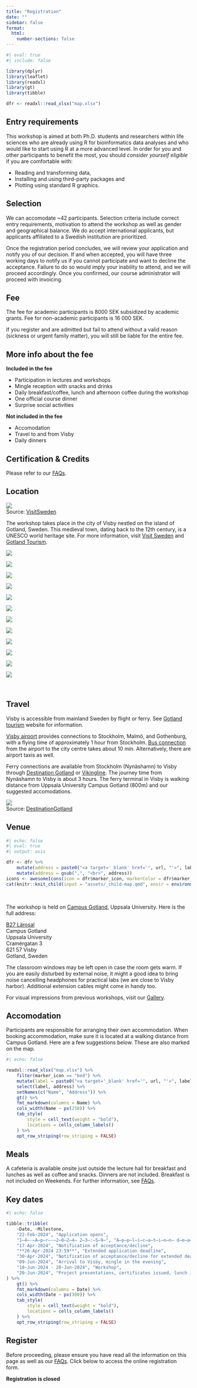```yaml
---
title: "Registration"
date: ""
sidebar: false
format:
  html:
    number-sections: false
---
```


```r
#| eval: true
#| include: false

library(dplyr)
library(leaflet)
library(readxl)
library(gt)
library(tibble)

dfr <- readxl::read_xlsx("map.xlsx")
```

## Entry requirements

This workshop is aimed at both Ph.D. students and researchers within life sciences who are already using R for bioinformatics data analyses and who would like to start using R at a more advanced level. In order for you and other participants to benefit the most, you should *consider yourself eligible* if you are comfortable with:

- Reading and transforming data, 
- Installing and using third-party packages and 
- Plotting using standard R graphics.

## Selection

We can accomodate ~42 participants. Selection criteria include correct entry requirements, motivation to attend the workshop as well as gender and geographical balance. We do accept international applicants, but applicants affiliated to a Swedish institution are prioritized.

Once the registration period concludes, we will review your application and notify you of our decision. If and when accepted, you will have three working days to notify us if you cannot participate and want to decline the acceptance. Failure to do so would imply your inability to attend, and we will proceed accordingly. Once you confirmed, our course administrator will proceed with invoicing.

## Fee

The fee for academic participants is [8000 SEK]{.badge .badge-primary} subsidized by academic grants. Fee for non-academic participants is 16 000 SEK.

::: {.callout-warning}
If you register and are admitted but fail to attend without a valid reason (sickness or urgent family matter), you will still be liable for the entire fee.
:::

::: {.callout-note}

## More info about the fee

**Included in the fee**

- Participation in lectures and workshops
- Mingle reception with snacks and drinks
- Daily breakfast/coffee, lunch and afternoon coffee during the workshop
- One official course dinner
- Surprise social activities

**Not included in the fee**

- Accomodation
- Travel to and from Visby
- Daily dinners

:::

## Certification & Credits

Please refer to our [FAQs](home_faq.html).

## Location

![](assets/images/visby.jpg)  
[Source: [VisitSweden](https://visitsweden.com/where-to-go/southern-sweden/gotland/visby/)]{.small}

The workshop takes place in the city of Visby nestled on the island of Gotland, Sweden. This medieval town, dating back to the 12th century, is a UNESCO world heritage site. For more information, visit [Visit Sweden](https://visitsweden.com/where-to-go/southern-sweden/gotland/visby/) and [Gotland Tourism](https://gotland.com/).

::: {.raukr-gallery-parent}
::: {.raukr-gallery-child}
![](assets/images/gotland/a.jpg){group="gotland"}
:::
::: {.raukr-gallery-child}
![](assets/images/gotland/b.jpg){group="gotland"}
:::
::: {.raukr-gallery-child}
![](assets/images/gotland/c.jpg){group="gotland"}
:::
::: {.raukr-gallery-child}
![](assets/images/gotland/d.jpg){group="gotland"}
:::
::: {.raukr-gallery-child}
![](assets/images/gotland/f.jpg){group="gotland"}
:::
::: {.raukr-gallery-child}
![](assets/images/gotland/g.jpg){group="gotland"}
:::
::: {.raukr-gallery-child}
![](assets/images/gotland/h.jpg){group="gotland"}
:::
::: {.raukr-gallery-child}
![](assets/images/gotland/i.jpg){group="gotland"}
:::
::: {.raukr-gallery-child}
![](assets/images/gotland/j.jpg){group="gotland"}
:::
::: {.raukr-gallery-child}
![](assets/images/gotland/k.jpg){group="gotland"}
:::
::: {.raukr-gallery-child}
![](assets/images/gotland/l.jpg){group="gotland"}
:::
::: {.raukr-gallery-child}
![](assets/images/gotland/m.jpg){group="gotland"}
:::
:::

<br>

## Travel

Visby is accessible from mainland Sweden by flight or ferry. See [Gotland tourism](https://gotland.com/resa-hit-runt/) website for information.

[Visby airport](https://www.swedavia.com/visby/) provides connections to Stockholm, Malmö, and Gothenburg, with a flying time of approximately 1 hour from Stockholm. [Bus connection](https://www.swedavia.com/visby/bus/) from the airport to the city centre takes about 10 min. Alternatively, there are airport taxis as well.

Ferry connections are available from Stockholm (Nynäshamn) to Visby through [Destination Gotland](https://www.destinationgotland.se/) or [Vikingline](https://www.vikingline.se). The journey time from Nynäshamn to Visby is about 3 hours. The ferry terminal in Visby is walking distance from Uppsala University Campus Gotland (800m) and our suggested accomodations.

![](assets/images/destination-gotland.jpg)  
[Source: [DestinationGotland](https://www.destinationgotland.se/)]{.small}

## Venue

```r
#| echo: false
#| eval: true
#| output: asis

dfr <- dfr %>%
    mutate(address = paste0("<a target='_blank' href='", url, "'>", label, "</a>,", address)) %>%
    mutate(address = gsub(",", "<br>", address))
icons <- awesomeIcons(icon = dfr$marker_icon, markerColor = dfr$marker_colour, iconColor = "#FFFFFF", library = "fa")
cat(knitr::knit_child(input = "assets/_child-map.qmd", envir = environment(), quiet = TRUE))
```

<br>

The workshop is held on [Campus Gotland](http://www.campusgotland.uu.se/), Uppsala University. Here is the full address:

::: {.large}

[B27 Lärosal](https://link.mazemap.com/q9F307rf)  
Campus Gotland  
Uppsala University  
Cramérgatan 3  
621 57 Visby  
Gotland, Sweden  

:::

::: {.callout-note}
The classroom windows may be left open in case the room gets warm. If you are easily disturbed by external noise, it might a good idea to bring noise cancelling headphones for practical labs (we are close to Visby harbor). Additional extension cables might come in handy too.
:::

For visual impressions from previous workshops, visit our [Gallery](home_gallery.html).

## Accomodation

Participants are responsible for arranging their own accommodation. When booking accommodation, make sure it is located at a walking distance from Campus Gotland. Here are a few suggestions below. These are also marked on the map.

::: {.grid}
::: {.g-col-10}

```r
#| echo: false

readxl::read_xlsx("map.xlsx") %>%
    filter(marker_icon == "bed") %>%
    mutate(label = paste0("<a target='_blank' href='", url, "'>", label, "</a>")) %>%
    select(label, address) %>%
    setNames(c("Name", "Address")) %>%
    gt() %>%
    fmt_markdown(columns = Name) %>%
    cols_width(Name ~ px(250)) %>%
    tab_style(
        style = cell_text(weight = "bold"),
        locations = cells_column_labels()
    ) %>%
    opt_row_striping(row_striping = FALSE)
```

:::
:::

## Meals

A cafeteria is available onsite just outside the lecture hall for breakfast and lunches as well as coffee and snacks. Dinners are not included. Breakfast is not included on Weekends. For further information, see [FAQs](home_faq.html).

## Key dates

::: {.grid}
::: {.g-col-10}

```r
#| echo: false

tibble::tribble(
    ~Date, ~Milestone,
    "22-Feb-2024", "Application opens",
    "1̶4̶-̶A̶p̶r̶-̶2̶0̶2̶4̶ 2̶3̶:̶5̶9̶", "A̶p̶p̶l̶i̶c̶a̶t̶i̶o̶n̶ d̶e̶a̶d̶l̶i̶n̶e̶",
    "17-Apr-2024", "Notification of acceptance/decline",
    "**26-Apr-2024 23:59**", "Extended application deadline",
    "30-Apr-2024", "Notification of acceptance/decline for extended deadline",
    "09-Jun-2024", "Arrival to Visby, mingle in the evening",
    "10-Jun-2024 - 20-Jun-2024", "Workshop",
    "20-Jun-2024", "Project presentations, certificates issued, lunch included",
) %>%
    gt() %>%
    fmt_markdown(columns = Date) %>%
    cols_width(Date ~ px(300)) %>%
    tab_style(
        style = cell_text(weight = "bold"),
        locations = cells_column_labels()
    ) %>%
    opt_row_striping(row_striping = FALSE)
```

:::
:::

## Register

Before proceeding, please ensure you have read all the information on this page as well as our [FAQs](home_faq.html). Click below to access the online registration form.

[**Registration is closed**]{.badge .badge-primary .large}
